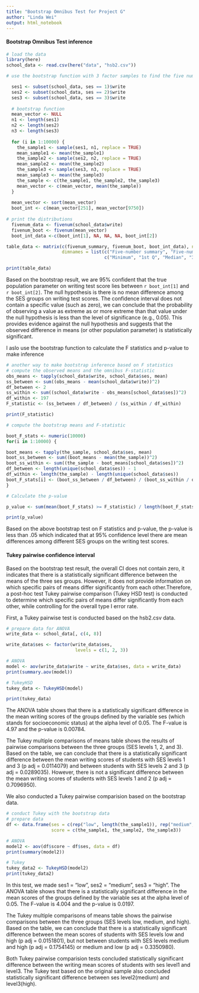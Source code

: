 ```yaml
---
title: "Bootstrap Omnibus Test for Project G"
author: "Linda Wei"
output: html_notebook
---
```


#### Bootstrap Omnibus Test inference 

```r
# load the data
library(here)
school_data <- read.csv(here("data", "hsb2.csv"))

# use the bootstrap function with 3 factor samples to find the five number summary and CI

  ses1 <- subset(school_data, ses == 1)$write
  ses2 <- subset(school_data, ses == 2)$write
  ses3 <- subset(school_data, ses == 3)$write
  
  # bootstrap function
  mean_vector <- NULL
  n1 <- length(ses1)
  n2 <- length(ses2)
  n3 <- length(ses3)
  
  for (i in 1:10000) {
    the_sample1 <- sample(ses1, n1, replace = TRUE)
    mean_sample1 <- mean(the_sample1)
    the_sample2 <- sample(ses2, n2, replace = TRUE)
    mean_sample2 <- mean(the_sample2)
    the_sample3 <- sample(ses3, n3, replace = TRUE)
    mean_sample3 <- mean(the_sample3)
    the_sample <- c(the_sample1, the_sample2, the_sample3)
    mean_vector <- c(mean_vector, mean(the_sample))
  }
  
  mean_vector <- sort(mean_vector)
  boot_int <- c(mean_vector[251], mean_vector[9750])
  
# print the distributions
  fivenum_data <- fivenum(school_data$write)
  fivenum_boot <- fivenum(mean_vector)
  boot_int_data <-c(boot_int[1], NA, NA, NA, boot_int[2])

table_data <- matrix(c(fivenum_summary, fivenum_boot, boot_int_data), nrow = 3, byrow = TRUE,
                     dimnames = list(c("Five-number summary", "Five-number boot", "Bootstrap confidence interval"),
                                     c("Minimum", "1st Q", "Median", "3rd Q", "Maximum")))

print(table_data)
```

Based on the bootstrap result, we are 95% confident that the true population parameter on writing test score lies between `r boot_int[1]` and `r boot_int[2]`. The null hypothesis is there is no mean difference among the SES groups on writing test scores. The confidence interval does not contain a specific value (such as zero), we can conclude that the probability of observing a value as extreme as or more extreme than that value under the null hypothesis is less than the level of significance (e.g., 0.05). This provides evidence against the null hypothesis and suggests that the observed difference in means (or other population parameter) is statistically significant.

I aslo use the bootstrap function to calculate the F statistics and p-value to make inference
```r
# another way to make bootstrap inference based on F statistics
# compute the observed means and the omnibus F-statistic
obs_means <- tapply(school_data$write, school_data$ses, mean)
ss_between <- sum((obs_means - mean(school_data$write))^2)
df_between <- 2
ss_within <- sum((school_data$write - obs_means[school_data$ses])^2)
df_within <- 197
F_statistic <- (ss_between / df_between) / (ss_within / df_within)

print(F_statistic)

# compute the bootstrap means and F-statistic

boot_F_stats <- numeric(10000)
for(i in 1:10000) { 

boot_means <- tapply(the_sample, school_data$ses, mean)
boot_ss_between <- sum((boot_means - mean(the_sample))^2)
boot_ss_within <- sum((the_sample - boot_means[school_data$ses])^2)
df_between <- length(unique(school_data$ses)) - 1
df_within <- length(the_sample) - length(unique(school_data$ses))
boot_F_stats[i] <- (boot_ss_between / df_between) / (boot_ss_within / df_within)
}  

# Calculate the p-value

p_value <- sum(mean(boot_F_stats) >= F_statistic) / length(boot_F_stats)

print(p_value)

```

Based on the above bootstrap test on F statistics and p-value, the p-value is less than .05 which indicated that at 95% confidence level there are mean differences among different SES groups on the writing test scores. 

#### Tukey pairwise confidence interval

Based on the bootstrap test result, the overall CI does not contain zero, it indicates that there is a statistically significant difference between the means of the three ses groups. However, it does not provide information on which specific pairs of means differ significantly from each other.Therefore, a post-hoc test Tukey pairwise comparison (Tukey HSD test) is conducted to determine which specific pairs of means differ significantly from each other, while controlling for the overall type I error rate.

First, a Tukey pairwise test is conducted based on the hsb2.csv data.
```r
# prepare data for ANOVA
write_data <- school_data[, c(4, 8)]

write_data$ses <- factor(write_data$ses,
                          levels = c(1, 2, 3))

# ANOVA
model <- aov(write_data$write ~ write_data$ses, data = write_data)
print(summary.aov(model))

# TukeyHSD
tukey_data <- TukeyHSD(model)

print(tukey_data)
```
The ANOVA table shows that there is a statistically significant difference in the mean writing scores of the groups defined by the variable ses (which stands for socioeconomic status) at the alpha level of 0.05. The F-value is 4.97 and the p-value is 0.00784.

The Tukey multiple comparisons of means table shows the results of pairwise comparisons between the three groups (SES levels 1, 2, and 3). Based on the table, we can conclude that there is a statistically significant difference between the mean writing scores of students with SES levels 1 and 3 (p adj = 0.0114079) and between students with SES levels 2 and 3 (p adj = 0.0289035). However, there is not a significant difference between the mean writing scores of students with SES levels 1 and 2 (p adj = 0.7096950).

We also conducted a Tukey pairwise comparision based on the bootstrap data.
```r
# conduct Tukey with the bootstrap data
# prepare data
df <- data.frame(ses = c(rep("low", length(the_sample1)), rep("medium", length(the_sample2)), rep("high", length(the_sample3))),
                 score = c(the_sample1, the_sample2, the_sample3))

# ANOVA
model2 <- aov(df$score ~ df$ses, data = df)
print(summary(model2))

# Tukey
tukey_data2 <- TukeyHSD(model2)
print(tukey_data2)
```
In this test, we made ses1 = "low", ses2 = "medium", ses3 = "high". The ANOVA table shows that there is a statistically significant difference in the mean scores of the groups defined by the variable ses at the alpha level of 0.05. The F-value is 4.004 and the p-value is 0.0197.

The Tukey multiple comparisons of means table shows the pairwise comparisons between the three groups (SES levels low, medium, and high). Based on the table, we can conclude that there is a statistically significant difference between the mean scores of students with SES levels low and high (p adj = 0.0151801), but not between students with SES levels medium and high (p adj = 0.1754145) or medium and low (p adj = 0.3350980).

Both Tukey pairwise comparision tests concluded statistically significant difference between the writing mean scores of students with ses level1 and level3. The Tukey test based on the original sample also concluded statistically significant difference between ses level2(medium) and level3(high).



